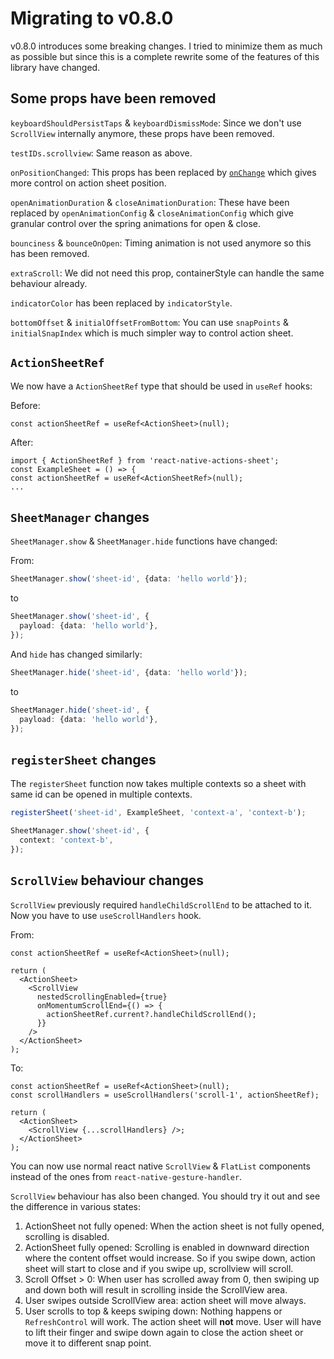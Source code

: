 # Migrating to v0.8.0

v0.8.0 introduces some breaking changes. I tried to minimize them as much as possible but since this is a complete rewrite some of the features of this library have changed.

## Some props have been removed

`keyboardShouldPersistTaps` & `keyboardDismissMode`: Since we don't use `ScrollView` internally anymore, these props have been removed.

`testIDs.scrollview`: Same reason as above.

`onPositionChanged`: This props has been replaced by [`onChange`](/guides/position) which gives more control on action sheet position.

`openAnimationDuration` & `closeAnimationDuration`: These have been replaced by `openAnimationConfig` & `closeAnimationConfig` which give granular control over the spring animations for open & close.

`bounciness` & `bounceOnOpen`: Timing animation is not used anymore so this has been removed.

`extraScroll`: We did not need this prop, containerStyle can handle the same behaviour already.

`indicatorColor` has been replaced by `indicatorStyle`.

`bottomOffset` & `initialOffsetFromBottom`: You can use `snapPoints` & `initialSnapIndex` which is much simpler way to control action sheet.

## `ActionSheetRef`

We now have a `ActionSheetRef` type that should be used in `useRef` hooks:

Before:

```tsx
const actionSheetRef = useRef<ActionSheet>(null);
```

After:

```tsx
import { ActionSheetRef } from 'react-native-actions-sheet';
const ExampleSheet = () => {
const actionSheetRef = useRef<ActionSheetRef>(null);
...
```

## `SheetManager` changes

`SheetManager.show` & `SheetManager.hide` functions have changed:

From:

```ts
SheetManager.show('sheet-id', {data: 'hello world'});
```

to

```ts
SheetManager.show('sheet-id', {
  payload: {data: 'hello world'},
});
```

And `hide` has changed similarly:

```ts
SheetManager.hide('sheet-id', {data: 'hello world'});
```

to

```ts
SheetManager.hide('sheet-id', {
  payload: {data: 'hello world'},
});
```

## `registerSheet` changes

The `registerSheet` function now takes multiple contexts so a sheet with same id can be opened in multiple contexts.

```ts
registerSheet('sheet-id', ExampleSheet, 'context-a', 'context-b');
```

```ts
SheetManager.show('sheet-id', {
  context: 'context-b',
});
```

## `ScrollView` behaviour changes

`ScrollView` previously required `handleChildScrollEnd` to be attached to it. Now you have to use `useScrollHandlers` hook.

From:

```tsx
const actionSheetRef = useRef<ActionSheet>(null);

return (
  <ActionSheet>
    <ScrollView
      nestedScrollingEnabled={true}
      onMomentumScrollEnd={() => {
        actionSheetRef.current?.handleChildScrollEnd();
      }}
    />
  </ActionSheet>
);
```

To:

```tsx
const actionSheetRef = useRef<ActionSheet>(null);
const scrollHandlers = useScrollHandlers('scroll-1', actionSheetRef);

return (
  <ActionSheet>
    <ScrollView {...scrollHandlers} />;
  </ActionSheet>
);
```

You can now use normal react native `ScrollView` & `FlatList` components instead of the ones from `react-native-gesture-handler`.

`ScrollView` behaviour has also been changed. You should try it out and see the difference in various states:

1.  ActionSheet not fully opened: When the action sheet is not fully opened, scrolling is disabled.
2.  ActionSheet fully opened: Scrolling is enabled in downward direction where the content offset would increase. So if you swipe down, action sheet will start to close and if you swipe up, scrollview will scroll.
3.  Scroll Offset > 0: When user has scrolled away from 0, then swiping up and down both will result in scrolling inside the ScrollView area.
4.  User swipes outside ScrollView area: action sheet will move always.
5.  User scrolls to top & keeps swiping down: Nothing happens or `RefreshControl` will work. The action sheet will **not** move. User will have to lift their finger and swipe down again to close the action sheet or move it to different snap point.
